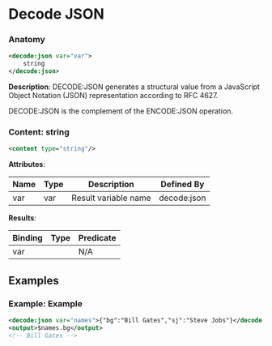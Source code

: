 # Decode JSON

### Anatomy

```xml
<decode:json var="var">
    string
</decode:json>
```

 **Description**:
 DECODE:JSON generates a structural value from a JavaScript Object Notation (JSON) representation according to RFC 4627.

DECODE:JSON is the complement of the ENCODE:JSON operation.

### Content: string

```xml
<content type="string"/>
```

**Attributes**:

| Name | Type | Description | Defined By |
| ---- | ---- | ----------- | ---------- |
| var | var | Result variable name | decode:json |


**Results**:

| Binding | Type | Predicate |
| ------- | ---- | --------- |
| var |  | N/A |


## Examples

### Example: Example

```xml
<decode:json var="names">{"bg":"Bill Gates","sj":"Steve Jobs"}</decode:json>
<output>$names.bg</output>
<!-- Bill Gates -->
```

